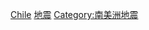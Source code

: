 {{Commonscat|Earthquakes in Chile}}

[[Category:各國地震|Chile]]
[[Category:智利災難|地震]]
[[Category:南美洲地震|Category:南美洲地震]]